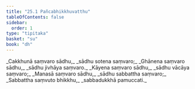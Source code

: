 ```yaml
---
title: "25.1 Pañcabhikkhuvatthu"
tableOfContents: false
sidebar:
  order: 1
type: "tipitaka"
basket: "su"
book: "dh"
---
```



<DynamicBreadcrumb />

<Division number="360" book="dh">

<Paragraph number="387" type="verses" book="dh">
_Cakkhunā saṃvaro sādhu,_  
_sādhu sotena saṃvaro;_  
_Ghānena saṃvaro sādhu,_  
_sādhu jivhāya saṃvaro._  

</Paragraph>

</Division>
<Division number="361" book="dh">

<Paragraph number="388" type="verses" book="dh">
_Kāyena saṃvaro sādhu,_  
_sādhu vācāya saṃvaro;_  
_Manasā saṃvaro sādhu,_  
_sādhu sabbattha saṃvaro;_  
_Sabbattha saṃvuto bhikkhu,_  
_sabbadukkhā pamuccati._
</Paragraph>
</Division>